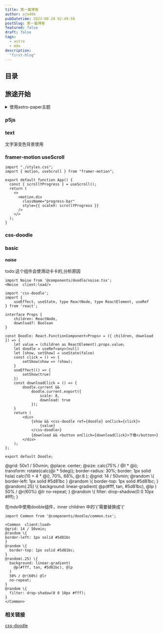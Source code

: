 ```yaml
---
title: 第一篇博客
author: ajn404
pubDatetime: 2023-08-28 02:49:58
postSlug: 第一篇博客
featured: false
draft: false
tags:
  - astro
  - mdx
description:
  "first-blog"
---
```


## 目录

## 旅途开始

<details>
<summary>使用astro-paper主题</summary>

```shell
# npm 6.x
npm create astro@latest --template satnaing/astro-paper
# npm 7+, extra double-dash is needed:
npm create astro@latest -- --template satnaing/astro-paper
# yarn
yarn create astro --template satnaing/astro-paper
```
</details>

### p5js


<Basic client:load></Basic>

### text


<Text client:load>文字渐变色背景使用</Text>


### framer-motion useScroll

```tsx
import "./styles.css";
import { motion, useScroll } from "framer-motion";

export default function App() {
  const { scrollYProgress } = useScroll();
  return (
    <>
      <motion.div
        className="progress-bar"
        style={{ scaleX: scrollYProgress }}
      />
    </>
  );
}

```

### css-doodle 

### basic 


<Doodle client:only/>

#### noise 

todo:这个组件会使滑动卡卡的,分析原因
```tsx
import Noise from '@components/doodle/noise.tsx';
<Noise  client:load/>
```

```tsx
import 'css-doodle';
import {
    useEffect, useState, type ReactNode, type ReactElement, useRef
} from 'react';

interface Props {
    children: ReactNode,
    download?: Boolean
}

const Doodle: React.FunctionComponent<Props> = ({ children, download }) => {
    let value = (children as ReactElement).props.value;
    let doodle = useRef<any>(null)
    let [show, setShow] = useState(false)
    const click = () => {
        setShow(show => !show);
    }
    useEffect(() => {
        setShow(true)
    })
    const downloadClick = () => {
        doodle.current &&
            doodle.current.export({
                scale: 8,
                download: true
            });
    }
    return (
        <div>
            {show && <css-doodle ref={doodle} onClick={click}>
                {value}
            </css-doodle>}
            {download && <button onClick={downloadClick}>下载</button>}
        </div>
    );
};

export default Doodle;
```

<Common  client:load>
@grid: 50x1 / 50vmin;
@place: center;
@size: calc(75% / @I * @i);
transform: rotate(calc(@i * 5deg));
border-radius: 30%;
border: 1px solid hsla(
  calc(10 + 4 * @i), 70%, 68%, @r.8
);
</Common>

<Common  client:load download={true}>
@grid: 14 / 50vmin;
@random \{
border-left: 1px solid #5d81bc
}
@random \{
  border-top: 1px solid #5d81bc;
}
@random(.25) \{
  background: linear-gradient(
    @p(#fff, tan, #5d81bc), @lp
  )
  50% / @r(60%) @lr
  no-repeat;
}
@random \{
  filter: drop-shadow(0 0 10px #fff);
}
</Common>

在mdx中使用dooble组件，inner children 中的'\{'需要替换成'\{'
```mdx
import Common from '@components/doodle/common.tsx';

<Common  client:load>
@grid: 14 / 50vmin;
@random \{
border-left: 1px solid #5d81bc
}
@random \{
  border-top: 1px solid #5d81bc;
}
@random(.25) \{
  background: linear-gradient(
    @p(#fff, tan, #5d81bc), @lp
  )
  50% / @r(60%) @lr
  no-repeat;
}
@random \{
  filter: drop-shadow(0 0 10px #fff);
}
</Common>
```

### 相关链接

[css-doodle](https://css-doodle.com/)
